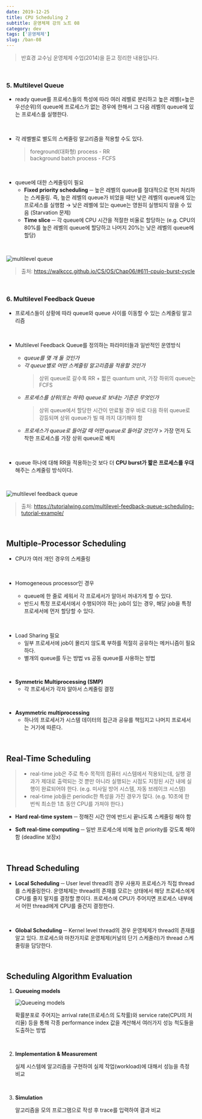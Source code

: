 ```yaml
---
date: 2019-12-25
title: CPU Scheduling 2
subtitle: 운영체제 강의 노트 08
category: dev
tags: ['운영체제']
slug: /ban-08
---
```


> 반효경 교수님 운영체제 수업(2014)을 듣고 정리한 내용입니다.

<br />

### 5. Multilevel Queue

- ready queue를 프로세스들의 특성에 따라 여러 레벨로 분리하고 높은 레벨(=높은 우선순위)의 queue에 프로세스가 없는 경우에 한해서 그 다음 레벨의 queue에 있는 프로세스를 실행한다.

<br />

- 각 레벨별로 별도의 스케줄링 알고리즘을 적용할 수도 있다.

  > foreground(대화형) process - RR<br />background batch process - FCFS

<br />

- queue에 대한 스케줄링이 필요
  - **Fixed priority scheduling** ─ 높은 레벨의 queue를 절대적으로 먼저 처리하는 스케줄링. 즉, 높은 레벨의 queue가 비었을 때만 낮은 레벨의 queue에 있는 프로세스를 실행함 → 낮은 레벨에 있는 queue는 영원히 실행되지 않을 수 있음 (Starvation 문제)
  - **Time slice** ─ 각 queue에 CPU 시간을 적절한 비율로 할당하는 (e.g. CPU의 80%를 높은 레벨의 queue에 할당하고 나머지 20%는 낮은 레벨의 queue에 할당)

<br />

![multilevel queue](../images/8-1.png)

> 출처: https://walkccc.github.io/CS/OS/Chap06/#611-cpuio-burst-cycle

<br />

### 6. Multilevel Feedback Queue

- 프로세스들이 상황에 따라 queue와 queue 사이를 이동할 수 있는 스케줄링 알고리즘

<br />

- Multilevel Feedback Queue를 정의하는 파라미터들과 일반적인 운영방식

  - _queue를 몇 개 둘 것인가_
  - _각 queue별로 어떤 스케줄링 알고리즘을 적용할 것인가_
    > 상위 queue로 갈수록 RR + 짧은 quantum unit, 가장 하위의 queue는 FCFS
  - _프로세스를 상위(또는 하위) queue로 보내는 기준은 무엇인가_
    > 상위 queue에서 할당한 시간이 만료될 경우 바로 다음 하위 queue로 강등되며 상위 queue가 빌 때 까지 대기해야 함
  - _프로세스가 queue로 들어갈 때 어떤 queue로 들어갈 것인가_ > 가장 먼저 도착한 프로세스를 가장 상위 queue로 배치

<br />

- queue 하나에 대해 RR을 적용하는것 보다 더 **CPU burst가 짧은 프로세스를 우대**해주는 스케줄링 방식이다.

<br />

![multilevel feedback queue](../images/8-2.png)

> 출처: https://tutorialwing.com/multilevel-feedback-queue-scheduling-tutorial-example/

<br />

## Multiple-Processor Scheduling

- CPU가 여러 개인 경우의 스케줄링

  <br />

- Homogeneous processor인 경우
  - queue에 한 줄로 세워서 각 프로세서가 알아서 꺼내가게 할 수 있다.
  - 반드시 특정 프로세서에서 수행되어야 하는 job이 있는 경우, 해당 job을 특정 프로세서에 먼저 할당할 수 있다.

<br />

- Load Sharing 필요
  - 일부 프로세서에 job이 몰리지 않도록 부하를 적절히 공유하는 메커니즘이 필요하다.
  - 별개의 queue를 두는 방법 vs 공동 queue를 사용하는 방법

<br />

- **Symmetric Multiprocessing (SMP)**
  - 각 프로세서가 각자 알아서 스케줄링 결정

<br />

- **Asymmetric multiprocessing**
  - 하나의 프로세서가 시스템 데이터의 접근과 공유를 책임지고 나머지 프로세서는 거기에 따른다.

<br />

## Real-Time Scheduling

> - real-time job은 주로 특수 목적의 컴퓨터 시스템에서 적용되는데, 실행 결과가 제대로 출력되는 것 뿐만 아니라 실행되는 시점도 지정된 시간 내에 실행이 완료되어야 한다. (e.g. 미사일 방어 시스템, 자동 브레이크 시스템)
> - real-time job들은 periodic한 특성을 가진 경우가 많다. (e.g. 10초에 한 번씩 최소한 1초 동안 CPU를 가져야 한다.)

- **Hard real-time system** ─ 정해진 시간 안에 반드시 끝나도록 스케줄링 해야 함

- **Soft real-time computing** ─ 일반 프로세스에 비해 높은 priority를 갖도록 해야 함 (deadline 보장x)

<br />

## Thread Scheduling

- **Local Scheduling** ─ User level thread의 경우 사용자 프로세스가 직접 thread를 스케줄링한다. 운영체제는 thread의 존재를 모르는 상태에서 해당 프로세스에게 CPU를 줄지 말지를 결정할 뿐이다. 프로세스에 CPU가 주어지면 프로세스 내부에서 어떤 thread에게 CPU를 줄건지 결정한다.

<br />

- **Global Scheduling** ─ Kernel level thread의 경우 운영체제가 thread의 존재를 알고 있다. 프로세스와 마찬가지로 운영체제(커널의 단기 스케줄러)가 thread 스케줄링을 담당한다.

<br />

## Scheduling Algorithm Evaluation

1. **Queueing models**

   ![Queueing models](../images/8-3.png)

   확률분포로 주어지는 arrival rate(프로세스의 도착률)와 service rate(CPU의 처리율) 등을 통해 각종 performance index 값을 계산해서 여러가지 성능 척도들을 도출하는 방법

<br />

2. **Implementation & Measurement**

   실제 시스템에 알고리즘을 구현하여 실제 작업(workload)에 대해서 성능을 측정 비교

<br />

3. **Simulation**

   알고리즘을 모의 프로그램으로 작성 후 trace를 입력하여 결과 비교
